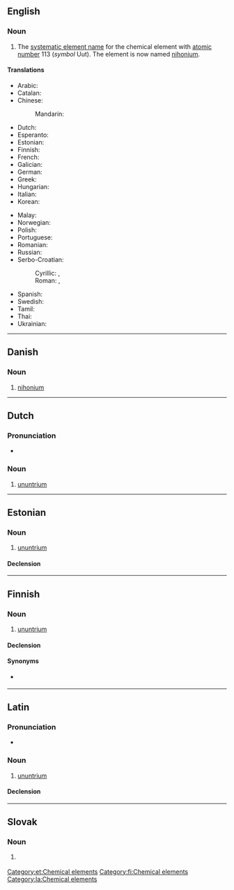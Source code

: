 {{also|Ununtrium}}
==English==
{{elements|en|Uut|copernicium|Cn|flerovium|Fl}}
{{wikipedia}}

===Noun===
{{en-noun|-}}

# {{lb|en|dated}} The [[systematic element name]] for the chemical element with [[atomic number]] 113 (''symbol'' Uut). The element is now named [[nihonium]].
#: {{syn|en|eka-thallium|nihonium|Uut|Nh}}

====Translations====
{{trans-top|chemical element}}
* Arabic: {{t|ar|أُنُون تْرِيُّوم|tr=ʾunun triyyum|m}}
* Catalan: {{t+|ca|ununtri|m}}
* Chinese:
*: Mandarin: {{t|cmn|元素113}} {{qualifier|unofficial}}
* Dutch: {{t+|nl|ununtrium|n}}
* Esperanto: {{t+|eo|ununtrio}}
* Estonian: {{t|et|ununtrium}}
* Finnish: {{t+|fi|ununtrium}}
* French: {{t+|fr|ununtrium|m}}
* Galician: {{t+|gl|ununtrio|m}}
* German: {{t+|de|Ununtrium|n}}
* Greek: {{t|el|ουνούντριο|n}}
* Hungarian: {{t+|hu|ununtrium}}
* Italian: {{t+|it|ununtrio|m}}
* Korean: {{t+|ko|우눈트륨}}
{{trans-mid}}
* Malay: {{t|ms|ununtrium}}
* Norwegian: {{t|no|ununtrium}}
* Polish: {{t+|pl|ununtrium|m}}
* Portuguese: {{t+|pt|ununtrio|m}}
* Romanian: {{t+|ro|ununtriu|n}}
* Russian: {{t+|ru|уну́нтрий|m}}
* Serbo-Croatian:
*: Cyrillic: {{t|sh|унунтријум|m}}, {{t|sh|унунтриј|m}}
*: Roman: {{t|sh|ununtrijum|m}}, {{t|sh|ununtrij|m}}
* Spanish: {{t+|es|ununtrio|m}}
* Swedish: {{t+|sv|ununtrium}}
* Tamil: {{t|ta|யுனண்ட்ரியம்}}
* Thai: {{t|th|อูนอูนเทรียม|tr=ūnūntērīyom}}
* Ukrainian: {{t|uk|унунтрій|m}}
{{trans-bottom}}

----

==Danish==

===Noun===
{{da-noun}}

# [[nihonium]]
#: {{syn|da|nihonium}}

----

==Dutch==
{{wikipedia|lang=nl}}
{{elements|nl|Uut|ununbium|Uub|ununquadium|Uuq}}

===Pronunciation===
* {{audio|nl|Nl-ununtrium.ogg|Audio}}

===Noun===
{{nl-noun|n|-|-}}

# [[#English|ununtrium]]

----

==Estonian==

===Noun===
{{et-noun|ununtriumi|ununtriumi|par2=ununtriumit}}

# [[#English|ununtrium]]

====Declension====
{{et-decl-seminar|ununtrium}}
{{et-decl-õpik|n=sg|ununtrium|i}}

[[Category:et:Chemical elements]]

----

==Finnish==
{{wikipedia|lang=fi}}

===Noun===
{{fi-noun}}

# {{lb|fi|dated}} [[#English|ununtrium]]

====Declension====
{{fi-decl-risti|n=sg|ununtrium|||a|i=0}}

====Synonyms====
* {{sense|element 113}} {{l|fi|nihonium}}

[[Category:fi:Chemical elements]]

----

==Latin==
{{wikipedia|lang=la}}

===Pronunciation===
* {{la-IPA|ūnūntrium}}

===Noun===
{{la-noun|ūnūntrium<2.-ium>}}

# [[#English|ununtrium]]

====Declension====
{{la-ndecl|ūnūntrium<2.-ium>}}

[[Category:la:Chemical elements]]

----

==Slovak==
{{elements|sk|Uut|kopernikium|Cn|flerovium|Fl}}

===Noun===
{{sk-noun|g=n|gen=ununtria|decl=mesto}}

# {{l|en|ununtrium}} {{gloss|element}}